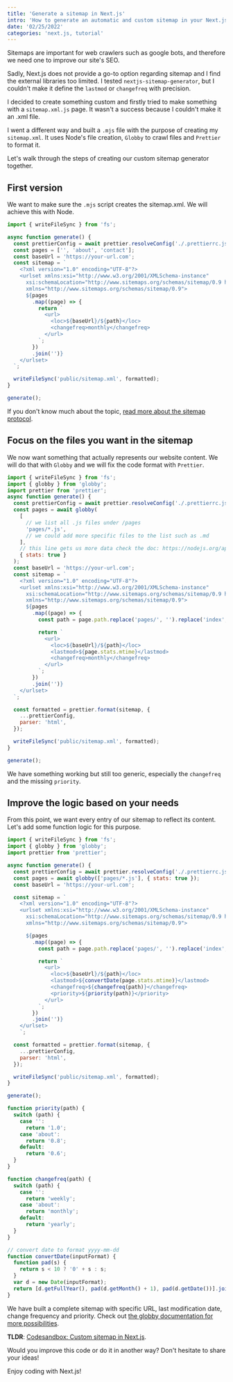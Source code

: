 ```yaml
---
title: 'Generate a sitemap in Next.js'
intro: 'How to generate an automatic and custom sitemap in your Next.js build?'
date: '02/25/2022'
categories: 'next.js, tutorial'
---
```



Sitemaps are important for web crawlers such as google bots, and therefore we need one to improve our site's SEO.

Sadly, Next.js does not provide a go-to option regarding sitemap and I find the external libraries too limited. I tested `nextjs-sitemap-generator`, but I couldn't make it define the `lastmod` or `changefreq` with precision.

I decided to create something custom and firstly tried to make something with a `sitemap.xml.js` page. It wasn't a success because I couldn't make it an .xml file.

I went a different way and built a `.mjs` file with the purpose of creating my `sitemap.xml`. It uses Node's file creation, `Globby` to crawl files and `Prettier` to format it.

Let's walk through the steps of creating our custom sitemap generator together.

## First version

We want to make sure the `.mjs` script creates the sitemap.xml. We will achieve this with Node.

```js
import { writeFileSync } from 'fs';

async function generate() {
  const prettierConfig = await prettier.resolveConfig('./.prettierrc.js');
  const pages = ['', 'about', 'contact'];
  const baseUrl = 'https://your-url.com';
  const sitemap = `
    <?xml version="1.0" encoding="UTF-8"?>
    <urlset xmlns:xsi="http://www.w3.org/2001/XMLSchema-instance"
      xsi:schemaLocation="http://www.sitemaps.org/schemas/sitemap/0.9 http://www.sitemaps.org/schemas/sitemap/0.9/sitemap.xsd"
      xmlns="http://www.sitemaps.org/schemas/sitemap/0.9">
      ${pages
        .map((page) => {
          return `
            <url>
              <loc>${baseUrl}/${path}</loc>
              <changefreq>monthly</changefreq>
            </url>
          `;
        })
        .join('')}
    </urlset>
  `;

  writeFileSync('public/sitemap.xml', formatted);
}

generate();
```

If you don't know much about the topic, <a href="https://sitemaps.org/protocol.html" target="_blank">read more about the sitemap protocol</a>.

## Focus on the files you want in the sitemap

We now want something that actually represents our website content. We will do that with `Globby` and we will fix the code format with `Prettier`.

```js
import { writeFileSync } from 'fs';
import { globby } from 'globby';
import prettier from 'prettier';
async function generate() {
  const prettierConfig = await prettier.resolveConfig('./.prettierrc.js');
  const pages = await globby(
    [
      // we list all .js files under /pages
      'pages/*.js',
      // we could add more specific files to the list such as .md
    ],
    // this line gets us more data check the doc: https://nodejs.org/api/fs.html#class-fsstats
    { stats: true }
  );
  const baseUrl = 'https://your-url.com';
  const sitemap = `
    <?xml version="1.0" encoding="UTF-8"?>
    <urlset xmlns:xsi="http://www.w3.org/2001/XMLSchema-instance"
      xsi:schemaLocation="http://www.sitemaps.org/schemas/sitemap/0.9 http://www.sitemaps.org/schemas/sitemap/0.9/sitemap.xsd"
      xmlns="http://www.sitemaps.org/schemas/sitemap/0.9">
      ${pages
        .map((page) => {
          const path = page.path.replace('pages/', '').replace('index', '').replace('.js', '');

          return `
            <url>
              <loc>${baseUrl}/${path}</loc>
              <lastmod>${page.stats.mtime}</lastmod>
              <changefreq>monthly</changefreq>
            </url>
          `;
        })
        .join('')}
    </urlset>
  `;

  const formatted = prettier.format(sitemap, {
    ...prettierConfig,
    parser: 'html',
  });

  writeFileSync('public/sitemap.xml', formatted);
}

generate();
```

We have something working but still too generic, especially the `changefreq` and the missing `priority`.

## Improve the logic based on your needs

From this point, we want every entry of our sitemap to reflect its content. Let's add some function logic for this purpose.

```js
import { writeFileSync } from 'fs';
import { globby } from 'globby';
import prettier from 'prettier';

async function generate() {
  const prettierConfig = await prettier.resolveConfig('./.prettierrc.js');
  const pages = await globby(['pages/*.js'], { stats: true });
  const baseUrl = 'https://your-url.com';

  const sitemap = `
    <?xml version="1.0" encoding="UTF-8"?>
    <urlset xmlns:xsi="http://www.w3.org/2001/XMLSchema-instance"
      xsi:schemaLocation="http://www.sitemaps.org/schemas/sitemap/0.9 http://www.sitemaps.org/schemas/sitemap/0.9/sitemap.xsd"
      xmlns="http://www.sitemaps.org/schemas/sitemap/0.9">

      ${pages
        .map((page) => {
          const path = page.path.replace('pages/', '').replace('index', '').replace('.js', '');

          return `
            <url>
              <loc>${baseUrl}/${path}</loc>
              <lastmod>${convertDate(page.stats.mtime)}</lastmod>
              <changefreq>${changefreq(path)}</changefreq>
              <priority>${priority(path)}</priority>
            </url>
          `;
        })
        .join('')}
    </urlset>
    `;

  const formatted = prettier.format(sitemap, {
    ...prettierConfig,
    parser: 'html',
  });

  writeFileSync('public/sitemap.xml', formatted);
}

generate();

function priority(path) {
  switch (path) {
    case '':
      return '1.0';
    case 'about':
      return '0.8';
    default:
      return '0.6';
  }
}

function changefreq(path) {
  switch (path) {
    case '':
      return 'weekly';
    case 'about':
      return 'monthly';
    default:
      return 'yearly';
  }
}

// convert date to format yyyy-mm-dd
function convertDate(inputFormat) {
  function pad(s) {
    return s < 10 ? '0' + s : s;
  }
  var d = new Date(inputFormat);
  return [d.getFullYear(), pad(d.getMonth() + 1), pad(d.getDate())].join('-');
}
```

We have built a complete sitemap with specific URL, last modification date, change frequency and priority.
Check out <a href="https://github.com/sindresorhus/globby" target="_blank">the globby documentation for more possibilities</a>.

**TLDR**: <a href="https://codesandbox.io/s/custom-sitemap-i3jvko" target="_blank">Codesandbox: Custom sitemap in Next.js</a>.

Would you improve this code or do it in another way? Don't hesitate to share your ideas!

Enjoy coding with Next.js!

